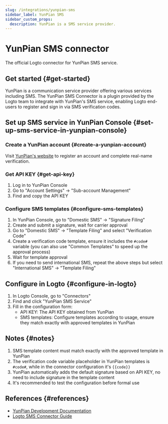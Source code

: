 ```yaml
---
slug: /integrations/yunpian-sms
sidebar_label: YunPian SMS
sidebar_custom_props:
  description: YunPian is a SMS service provider.
---
```



# YunPian SMS connector

The official Logto connector for YunPian SMS service.

<GuideTip />

## Get started \{#get-started}

YunPian is a communication service provider offering various services including SMS. The YunPian SMS Connector is a plugin provided by the Logto team to integrate with YunPian's SMS service, enabling Logto end-users to register and sign in via SMS verification codes.

## Set up SMS service in YunPian Console \{#set-up-sms-service-in-yunpian-console}

### Create a YunPian account \{#create-a-yunpian-account}

Visit [YunPian's website](https://www.yunpian.com/) to register an account and complete real-name verification.

### Get API KEY \{#get-api-key}

1. Log in to YunPian Console
2. Go to "Account Settings" -> "Sub-account Management"
3. Find and copy the API KEY

### Configure SMS templates \{#configure-sms-templates}

1. In YunPian Console, go to "Domestic SMS" -> "Signature Filing"
2. Create and submit a signature, wait for carrier approval
3. Go to "Domestic SMS" -> "Template Filing" and select "Verification Code"
4. Create a verification code template, ensure it includes the `#code#` variable (you can also use "Common Templates" to speed up the approval process)
5. Wait for template approval
6. If you need to send international SMS, repeat the above steps but select "International SMS" -> "Template Filing"

## Configure in Logto \{#configure-in-logto}

1. In Logto Console, go to "Connectors"
2. Find and click "YunPian SMS Service"
3. Fill in the configuration form:
   - API KEY: The API KEY obtained from YunPian
   - SMS templates: Configure templates according to usage, ensure they match exactly with approved templates in YunPian

## Notes \{#notes}

1. SMS template content must match exactly with the approved template in YunPian
2. The verification code variable placeholder in YunPian templates is `#code#`, while in the connector configuration it's `{{code}}`
3. YunPian automatically adds the default signature based on API KEY, no need to include signature in the template content
4. It's recommended to test the configuration before formal use

## References \{#references}

- [YunPian Development Documentation](https://www.yunpian.com/official/document/sms/zh_CN/introduction_brief)
- [Logto SMS Connector Guide](/connectors/sms-connectors)
